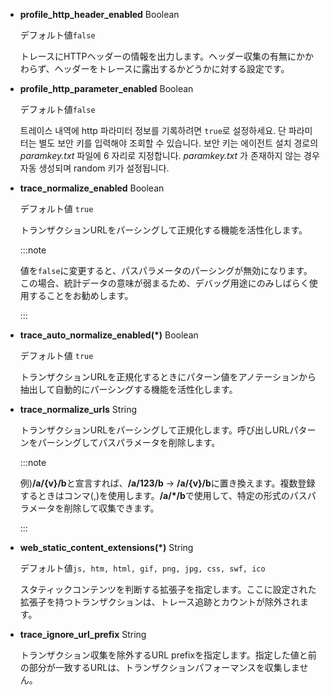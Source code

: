 -   **profile_http_header_enabled** <span class='type'>Boolean</span>

    デフォルト値`false`

    トレースにHTTPヘッダーの情報を出力します。ヘッダー収集の有無にかかわらず、ヘッダーをトレースに露出するかどうかに対する設定です。 

-   **profile_http_parameter_enabled** <span class='type'>Boolean</span>

    デフォルト値`false`

    트레이스 내역에 http 파라미터 정보를 기록하려면 `true`로 설정하세요. 단 파라미터는 별도 보안 키를 입력해야 조회할 수 있습니다. 보안 키는 에이전트 설치 경로의 _paramkey.txt_ 파일에 6 자리로 지정합니다. _paramkey.txt_ 가 존재하지 않는 경우 자동 생성되며 random 키가 설정됩니다.

-   **trace_normalize_enabled** <span class='type'>Boolean</span>

    デフォルト値 `true`

    トランザクションURLをパーシングして正規化する機能を活性化します。

    :::note

    値を`false`に変更すると、パスパラメータのパーシングが無効になります。 この場合、統計データの意味が弱まるため、デバッグ用途にのみしばらく使用することをお勧めします。

    :::

-   **trace_auto_normalize_enabled(\*)** <span class='type'>Boolean</span>

    デフォルト値 `true`

    トランザクションURLを正規化するときにパターン値をアノテーションから抽出して自動的にパーシングする機能を活性化します。

-   **trace_normalize_urls** <span class='type'>String</span>

    トランザクションURLをパーシングして正規化します。呼び出しURLパターンをパーシングしてパスパラメータを削除します。  

    :::note

    例)**/a/{v}/b**と宣言すれば、**/a/123/b** → **/a/{v}/b**に置き換えます。複数登録するときはコンマ(,)を使用します。**/a/\*/b**で使用して、特定の形式のパスパラメータを削除して収集できます。

    :::

-   **web_static_content_extensions(\*)** <span class='type'>String</span>

    デフォルト値`js, htm, html, gif, png, jpg, css, swf, ico`

    スタティックコンテンツを判断する拡張子を指定します。ここに設定された拡張子を持つトランザクションは、トレース追跡とカウントが除外されます。

-   **trace_ignore_url_prefix** <span class='type'>String</span>

    トランザクション収集を除外するURL prefixを指定します。指定した値と前の部分が一致するURLは、トランザクションパフォーマンスを収集しません。
